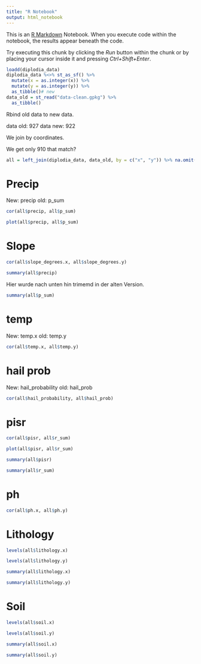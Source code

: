 ```yaml
---
title: "R Notebook"
output: html_notebook
---
```


This is an [R Markdown](http://rmarkdown.rstudio.com) Notebook. When you execute code within the notebook, the results appear beneath the code. 

Try executing this chunk by clicking the *Run* button within the chunk or by placing your cursor inside it and pressing *Ctrl+Shift+Enter*. 

```r
loadd(diplodia_data) 
diplodia_data %<>% st_as_sf() %>% 
  mutate(x = as.integer(x)) %>% 
  mutate(y = as.integer(y)) %>% 
  as_tibble()# new
data_old = st_read("data-clean.gpkg") %>% 
  as_tibble()
```

Rbind old data to new data.

data old: 927
data new: 922

We join by coordinates. 

We get only 910 that match?

```r
all = left_join(diplodia_data, data_old, by = c("x", "y")) %>% na.omit()
```

# Precip

New: precip
old: p_sum

```r
cor(all$precip, all$p_sum)
```

```r
plot(all$precip, all$p_sum)
```

# Slope

```r
cor(all$slope_degrees.x, all$slope_degrees.y)
```

```r
summary(all$precip)
```

Hier wurde nach unten hin trimemd in der alten Version.

```r
summary(all$p_sum)
```

# temp

New: temp.x
old: temp.y

```r
cor(all$temp.x, all$temp.y)
```

# hail prob

New: hail_probability
old: hail_prob

```r
cor(all$hail_probability, all$hail_prob)
```

# pisr

```r
cor(all$pisr, all$r_sum)
```

```r
plot(all$pisr, all$r_sum)
```


```r
summary(all$pisr)
```

```r
summary(all$r_sum)
```

# ph

```r
cor(all$ph.x, all$ph.y)
```

# Lithology

```r
levels(all$lithology.x)
```

```r
levels(all$lithology.y)
```

```r
summary(all$lithology.x)
```

```r
summary(all$lithology.y)
```


# Soil

```r
levels(all$soil.x)
```

```r
levels(all$soil.y)
```

```r
summary(all$soil.x)
```

```r
summary(all$soil.y)
```
